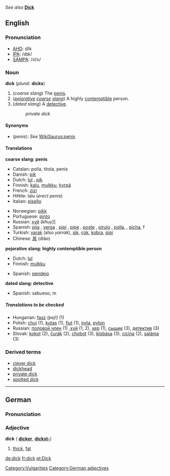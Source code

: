 ''See also'' '''[[Dick]]'''

==English==
===Pronunciation===
*[[AHD]]: dĭk
*[[IPA]]: /dɪk/
*[[SAMPA]]: /<tt>dIk</tt>/

===Noun===
'''dick''' (''plural:'' '''dicks''')

#(''coarse slang'') The [[penis]].
#(''[[pejorative]] [[coarse]] [[slang]]'') A highly [[contemptible]] person.
#(''dated slang'') A [[detective]].
#:''private dick''

====Synonyms====
*(''penis''): ''See'' [[WikiSaurus:penis]]

====Translations====

'''coarse slang: penis'''
<!--Note: put SLANG terms in this table, preferably coarse slang rather than taboo slang-->
{{top}}
*Catalan: polla, titola, penis
*Danish: [[pik]]
*Dutch: [[lul]] {{m}}, [[pik]] {{m}}
*Finnish: [[kalu]], [[mulkku]], [[kyrpä]]
*French: [[zizi]] {{m}}
*Hittite: lalu {{n}} (''erect penis'')
*Italian: [[pisello]] {{m}}
{{mid}}
*Norwegian: [[pikk]] {{m}}
*Portuguese: [[pinto]] {{m}}
*Russian: [[хуй]] (''khuy'']] {{m}}
*Spanish: [[pija]] {{f}}, [[verga]] {{f}}, [[pipí]] {{m}}, [[pipe]] {{m}}, [[poste]] {{m}}, [[pirulo]] {{m}}, [[polla]], {{f}} , [[picha]], f
*Turkish: [[yarak]] (also ''yarrak''), [[sik]], [[çük]], [[kobra]], [[pipi]]
*Chinese: [[屌]] (diǎo)
{{bottom}}

'''pejorative slang: highly contemptible person'''
<!--Note: put SLANG terms in this table-->
{{top}}
*Dutch: [[lul]] {{m}}
*Finnish: [[mulkku]]
{{mid}}
*Spanish: [[pendejo]] {{m}} 
{{bottom}}

'''dated slang: detective'''
<!--Note: put SLANG terms in this table-->
{{top}}
{{mid}}
*Spanish: sabueso, m
{{bottom}}

=====Translations to be checked=====
<!--Remove this section once all of the translations below have been moved into the tables above.-->
{{checktrans}}

*Hungarian: [[fasz]] ''(pej!)'' (1)
*Polish: [[chuj]] (1), [[kutas]] (1), [[fiut]] (1), [[pyta]], [[pyton]]
*Russian: [[половой член]] (1) ,[[хуй]] (1, 2), [[хеp]] (1), [[сыщик]] (3), [[детектив]] (3)
*Slovak: [[kokot]] (2), [[čurák]] (2), [[chobot]] (3), [[klobása]] (3), [[cicina]] (2), [[saláma]] (3)

[[Category:Vulgarities]]

===Derived terms===
*[[clever dick]]<!--derived from Dick or dick?-->
*[[dickhead]]
*[[private dick]]
*[[spotted dick]]<!--derived from Dick or dick?-->

----
==German==
===Pronunciation===
{{IPA|/dɪk/}}

===Adjective===
'''dick''' ({{compar}} '''[[dicker]]''', {{superl}} '''[[dickst-]]''')

#[[thick]], [[fat]]

[[Category:German adjectives]]

[[de:dick]]
[[fr:dick]]
[[pt:Dick]]